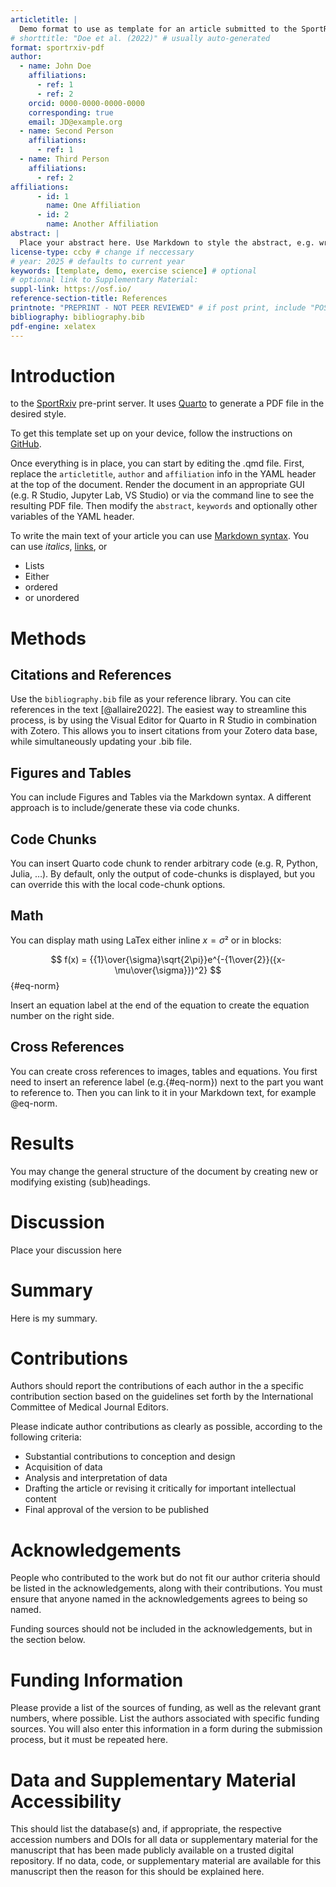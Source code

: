 ```yaml
---
articletitle: |
  Demo format to use as template for an article submitted to the SportRxiv preprint server
# shorttitle: "Doe et al. (2022)" # usually auto-generated
format: sportrxiv-pdf
author:
  - name: John Doe
    affiliations:
      - ref: 1
      - ref: 2
    orcid: 0000-0000-0000-0000
    corresponding: true
    email: JD@example.org
  - name: Second Person
    affiliations:
      - ref: 1
  - name: Third Person
    affiliations:
      - ref: 2
affiliations:
      - id: 1
        name: One Affiliation
      - id: 2
        name: Another Affiliation
abstract: |
  Place your abstract here. Use Markdown to style the abstract, e.g. write `*word*` to print a *word* in italics. You can use the Latex command `\newline\` to create a linebreak in the abstract. \newline\ *Explanation*: The second backslash ensures that styling can be applied directly after the linebreak. This document is only a demo explaining how to use the template. This document is only a demo explaining how to use the template. This document is only a demo explaining how to use the template. This document is only a demo explaining how to use the template. This document is only a demo explaining how to use the template. This document is only a demo explaining how to use the template. This document is only a demo explaining how to use the template.
license-type: ccby # change if neccessary
# year: 2025 # defaults to current year
keywords: [template, demo, exercise science] # optional
# optional link to Supplementary Material:
suppl-link: https://osf.io/ 
reference-section-title: References
printnote: "PREPRINT - NOT PEER REVIEWED" # if post print, include "POSTPRINT" then link to the published article
bibliography: bibliography.bib  
pdf-engine: xelatex
---
```


# Introduction

\textcolor{SRXIVgreen}{This is a template for submissions} to the [SportRxiv](https://sportrxiv.org/index.php/server) pre-print server. It uses [Quarto](https://quarto.org/) to generate a PDF file in the desired style.

To get this template set up on your device, follow the instructions on [GitHub](https://github.com/smnnlt/sportrxiv/).

Once everything is in place, you can start by editing the .qmd file. First, replace the `articletitle`, `author` and `affiliation` info in the YAML header at the top of the document. Render the document in an appropriate GUI (e.g. R Studio, Jupyter Lab, VS Studio) or via the command line to see the resulting PDF file. Then modify the `abstract`, `keywords` and optionally other variables of the YAML header.

To write the main text of your article you can use [Markdown syntax](https://www.markdownguide.org/basic-syntax/). You can use *italics*, [links](https://www.urbandictionary.com/define.php?term=Link), or

-   Lists
-   Either
-   ordered
-   or unordered

# Methods

## Citations and References

Use the `bibliography.bib` file as your reference library. You can cite references in the text [@allaire2022]. The easiest way to streamline this process, is by using the Visual Editor for Quarto in R Studio in combination with Zotero. This allows you to insert citations from your Zotero data base, while simultaneously updating your .bib file.

## Figures and Tables

You can include Figures and Tables via the Markdown syntax. A different approach is to include/generate these via code chunks.

## Code Chunks

You can insert Quarto code chunk to render arbitrary code (e.g. R, Python, Julia, ...). By default, only the output of code-chunks is displayed, but you can override this with the local code-chunk options.

## Math

You can display math using LaTex either inline $x = \sigma²$ or in blocks:

$$
f(x) = {{1}\over{\sigma}\sqrt{2\pi}}e^{-{1\over{2}}({x-\mu\over{\sigma}})^2}
$$ {#eq-norm}

Insert an equation label at the end of the equation to create the equation number on the right side.

## Cross References

You can create cross references to images, tables and equations. You first need to insert an reference label (e.g.{#eq-norm}) next to the part you want to reference to. Then you can link to it in your Markdown text, for example @eq-norm.

# Results

You may change the general structure of the document by creating new or modifying existing (sub)headings.

# Discussion

Place your discussion here

# Summary

Here is my summary.

# Contributions

Authors should report the contributions of each author in the a specific contribution section based on the guidelines set forth by the International Committee of Medical Journal Editors.

Please indicate author contributions as clearly as possible, according to the following criteria:

-   Substantial contributions to conception and design
-   Acquisition of data
-   Analysis and interpretation of data
-   Drafting the article or revising it critically for important intellectual content
-   Final approval of the version to be published

# Acknowledgements

People who contributed to the work but do not fit our author criteria should be listed in the acknowledgements, along with their contributions. You must ensure that anyone named in the acknowledgements agrees to being so named.

Funding sources should not be included in the acknowledgements, but in the section below.

# Funding Information

Please provide a list of the sources of funding, as well as the relevant grant numbers, where possible. List the authors associated with specific funding sources. You will also enter this information in a form during the submission process, but it must be repeated here.

# Data and Supplementary Material Accessibility

This should list the database(s) and, if appropriate, the respective accession numbers and DOIs for all data or supplementary material for the manuscript that has been made publicly available on a trusted digital repository. If no data, code, or supplementary material are available for this manuscript then the reason for this should be explained here.
